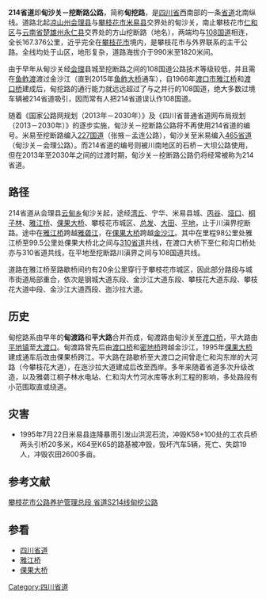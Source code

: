 {{Refimprove|time=2022-02-11T12:33:09+00:00}}
{{Veil|time=2015-09-12T09:39:43+00:00}}
{{中国省道信息框
|省=四川
|省道编号=214
|起点=[[四川省|四川省]][[凉山彝族自治州|凉山州]][[会理县|会理县]]甸沙关
|终点=[[云南省|云南省]][[楚雄彝族自治州|楚雄州]][[永仁县|永仁县]]挖断路
|规划总长度=167.376
|附加图片=Luoguo Section of Sichuan Provincial Highway 214.jpg
|附加图片注释=攀枝花市倮果段，甸沙关到此98公里。
}}
'''214省道'''即'''甸沙关－挖断路公路'''，简称'''甸挖路'''，是[[四川省|四川省]]西南部的一条[[省道|省道]]北南纵线。道路北起[[凉山彝族自治州|凉山州]][[会理县|会理县]]与[[攀枝花市|攀枝花市]][[米易县|米易县]]交界处的甸沙关，南止攀枝花市[[仁和区|仁和区]]与[[云南省|云南省]][[楚雄彝族自治州|楚雄州]][[永仁县|永仁县]]交界处的方山挖断路（地名），两端均与[[108国道|108国道]]相连，全长167.376公里，近乎完全在[[攀枝花市|攀枝花市]]境内，是攀枝花市与外界联系的主干公路。全线均处于山区，地形复杂，道路海拔介于990米至1820米间。

由于早年从甸沙关经[[会理县|会理]]县城至挖断路之间的108国道公路技术等级较低，并且需在[[鱼鲊渡|鱼鲊渡]]渡过金沙江（直到2015年[[鱼鲊大桥|鱼鲊大桥]]通车），自1966年[[渡口市|渡口市]][[雅江桥|雅江桥]]和[[渡口桥|渡口桥]]建成后，甸挖路的通行能力就远远超过了与之并行的108国道，绝大多数过境车辆被214省道吸引，因而常有人把214省道误认作108国道。

随着《国家公路网规划（2013年－2030年）》及《四川省普通省道网布局规划（2013－2030年）》的逐步实施，甸沙关－挖断路公路将不再使用214省道的编号。米易至挖断路编入[[227国道|227国道]]（张掖－孟连公路），甸沙关至米易编入[[465省道_(四川)|465省道]]（甸沙关－会理公路）。而214省道的编号则被川南地区的石桥－大坝公路使用，但在2013年至2030年之间的过渡时期，甸沙关－挖断路公路仍将经常被称为214省道。

== 路径 ==
214省道从会理县[[云甸乡|云甸乡]]甸沙关起，途经[[湾丘彝族乡|湾丘]]、宁华、米易县城、[[丙谷镇|丙谷]]、[[垭口镇|垭口]]、[[桐子林镇|桐子林]]、[[雅江桥|雅江桥]]、[[倮果大桥|倮果大桥]]、攀枝花市城区、[[总发乡|总发]]、[[大田镇_(攀枝花市)|大田]]、[[平地镇|平地]]，止于川滇界挖断路。途中在[[雅江桥|雅江桥]]跨越[[雅砻江|雅砻江]]，在[[倮果大桥|倮果大桥]]跨越[[金沙江|金沙江]]。其中在里程98公里处雅江桥至99.5公里处倮果大桥北之间与[[310省道_(四川)|310省道]]共线，在渡口大桥下至仁和沟口桥处亦与310省道共线，在平地至挖断路川滇界之间与108国道共线。

道路在雅江桥至路歇桥间约有20余公里穿行于攀枝花市城区，因此部分路段与城市街道局部重合，依次是钢城大道东段、金沙江大道东段、攀枝花大道东段、攀枝花大道中段、金沙江大道西段、迤沙拉大道。
{{BS-map
|title=甸挖路路线
|collapse=yes
|map=
RP2q\RP2swRP2\RP2q~~[[108国道|G108]] 往[[北京|北京]] / [[108国道|G108]]-[[213省道_(四川)|S213]] 往[[昆明|昆明]]
GRZq\RP2+GRZq\GRZq~~↓[[攀枝花市|攀枝花市]][[米易县|米易县]] / [[凉山彝族自治州|凉山彝族自治州]][[会理县|会理县]]↑
STRq\SKRZ-G2oq\STRq~~[[成昆铁路|成昆铁路]]
RP2t~~[[米易县|米易]][[湾丘彝族乡|湾丘]]
RP2t~~[[米易县|米易]]宁华
\RP2eRP2\RP2q~~华龙路 往龙潭溶洞
RP2q\RP2wnsRP2\~~往挂榜、G5[[京昆高速公路|京昆高速公路]]挂榜入口
STRq\SKRZ-G2oq\STRq~~[[成昆铁路|成昆铁路]]
RP2t~~[[米易县|米易]]观音
RP2q\RP2wRP2\~~盐米路 往草场、G5[[京昆高速公路|京昆高速公路]]米易入口、[[普威镇|普威]]、[[盐源县|盐源]]
STRq\SKRZ-G2oq\STRq~~[[成昆铁路|成昆铁路]]
RP2q\RP2wRP2\~~向阳路 连接[[米易县|米易]]县城
RP2q\RP2wRP2\~~城中街 连接[[米易县|米易]]县城
RP2q\RP2wensRP2\RP2q~~桥东街 连接[[米易县|米易]]县城 / 校园路 连接[[米易县|米易]]县城
RP2q\RP2wsRP2\~~南街 连接[[米易县|米易]]县城
\RP2enRP2\RP2q~~顺达路 往[[米易站|米易火车站]]（客站）
RP2+l\RP2wnsRP2\
STRq\hSKRZ-G2aq\hSKRZ-G2eq\STRq\~~[[成昆铁路|成昆铁路]]丙谷大桥
RP2\RP2t\~~[[米易县|米易]][[丙谷镇|丙谷]]
RP2l\RP2wnsRP2\
tSTRaq\tSTRq!~RP2\tSTR+r~~[[成昆铁路|成昆铁路]]江西山隧道
tSTRaq\tSTRq!~RP2\tSTRr
tSTRaq\tSTR+r!~RP2t\~~[[米易县|米易]][[垭口镇|垭口]]
RP2q\tSTR!~RP2wnsRP2\~~G5[[京昆高速公路|京昆高速公路]]垭口入口
tSTRaq\tSTRr!~RP2\~~[[成昆铁路|成昆铁路]]垭口隧道
RP4q\RP2uRP4\RP4q~~G5[[京昆高速公路|京昆高速公路]]回箐沟大桥
STRq\SKRZ-G2oq\STRq~~[[成昆铁路|成昆铁路]]回箐沟大桥
tSTRaq\tSTRq!~RP2\tSTReq~~[[成昆铁路|成昆铁路]]枣子林隧道
tSTRaq\tSTRq!~RP2\tSTR+r~~[[成昆铁路|成昆铁路]]干田堡二号隧道
STR+l\tSTRaq\tSTRq!~RP2\tSTRr\
STRl\STRq\SKRZ-G2oq\STRq\~~[[成昆铁路|成昆铁路]]
RP2oWq\RP2wsRP2\~~得盐路得石桥（安宁河） 往[[得石镇|得石]]、[[二滩水电站|二滩]]、[[盐源县|盐源]]
WABZg+r\RP2\
RP2oWq\RP2wnsRP2\~~[[桐子林大桥|桐子林大桥]]（雅砻江） 往[[二滩水电站|二滩]]、[[渔门镇|渔门]]
WASSER\RP2ensRP2\RP2q~~连接[[盐边县|盐边]]新县城
WASSER\RP2enRP2\RP2q~~新建街 连接[[盐边县|盐边]]新县城
WASSER\RP2esRP2\RP2q~~连接[[盐边县|盐边]]新县城
STRq\hKRZWaq\hSKRZ-G2eq\STRq\~~[[成昆铁路|成昆铁路]][[渡口支线|渡口支线]]雅砻江大桥
RP2eRP2\RP2oWq\RP2wRP2!~RP2yRP4\\~~老[[雅江桥|雅江桥]]
RP2\WASSER\RP4ensRP4\RP4q\~~[[310省道_(四川)|S310]]红格大道 往[[会理县|会理]]、[[会东县|会东]]、[[巧家县|巧家]]
RP2\WASSERl\RP4oW\WABZgr\~~新[[雅江桥|雅江桥]]（雅砻江）
RP2l\RP2q\RP4wnsRP2\WASSER\
RP4q\hRP4aq\RP4uhRP4\hRP4oWq\hRP4eq~~G4216[[丽攀高速公路|蓉丽高速公路]]青龙山大桥（金沙江）
RP4q\RP4wnsRP4\WASSER~~[[310省道_(四川)|S310]]钢城大道东段 往[[攀枝花市|攀枝花]][[西区_(攀枝花市)|西区]]、[[华坪县|华坪]]、[[丽江|丽江]]
WASSER+l\RP4oW\WASSERr~~[[倮果大桥|倮果大桥]]
WASSER+l\WASSERr\RP4re\RP4q\~~金沙江大道东段 往G5[[京昆高速公路|京昆高速公路]]攀枝花入口、[[金江镇|金江]]、[[攀枝花站|攀枝花火车站]]
WASSER\RP4+l\RP4wnsRP4\\~~金沙江大道中段 往[[攀枝花市|攀枝花]][[西区_(攀枝花市)|西区]]、[[仁和区|仁和]]、[[华坪县|华坪]]、[[丽江|丽江]]
hRP4oWq\RP4uhRP4e\RP4wnsRP4\\~~[[密地大桥|密地大桥]] 往[[攀枝花市|攀枝花]][[东区_(攀枝花市)|东区]][[瓜子坪街道|瓜子坪]]
\RP4ensRP4\RP4q~~机场路 往[[攀枝花机场|攀枝花机场]]、[[仁和区|仁和]]、[[昆明|昆明]]
RP4q\RP4wnsRP4\~~临江路 往[[攀枝花市|攀枝花]][[西区_(攀枝花市)|西区]]、[[华坪县|华坪]]、[[丽江|丽江]]
RP4q\RP4rw\~~人民街 往[[攀枝花市|攀枝花市]]中心
RP2q\RP4wnsRP2\~~花城上街 往[[攀枝花市|攀枝花市]]中心
hRP4q\hRP4eq!~RP4swRP2\RP4wnsRP4!~RP4enRP2\RP2+r\~~[[炳草岗大桥|炳草岗大桥]] 往[[攀枝花市|攀枝花]][[东区_(攀枝花市)|东区]][[弄弄坪街道|弄弄坪]]、[[西区_(攀枝花市)|西区]]
RP2l\RP4uRP2\RP2rf
RP4q\RP4wnsRP4\~~人民街 往[[攀枝花市|攀枝花市]]中心
RP2+l\RP4wnRP2\~~江边街（向南单向行驶至渡口大桥）
\RP2\RP4ensRP4\RP4q\RP4+r~~攀枝花大道中段 自[[攀枝花市|攀枝花]][[东区_(攀枝花市)|东区]][[大渡口街道|大渡口]]、[[仁和区|仁和]]
\RP2l\RP4oRP2\RP2+r\RP4
hRP4oWq\RP4uhRP4\RP4uhRP4e\RP2xRP4\RP4wnsRP4~~[[310省道_(四川)|S310]][[渡口大桥|渡口大桥]]（金沙江） 往[[攀枝花市|攀枝花]][[东区_(攀枝花市)|东区]][[长寿路街道_(攀枝花市)|长寿路]]、[[向阳村街道|向阳村]]
WASSER\RP4l\RP4wnsRP4\RP2\RP4~~金沙江大道中段 往[[攀枝花市|攀枝花市]]中心
WASSERl\WASSER+r\RP4esRP2\RP2rf\RP4l~~攀枝花大道中段 往[[大渡口街道|大渡口]]、[[仁和区|仁和]]
WABZgl\RP4oW\WASSERq~~仁和沟口桥
RP4q\RP4wnsRP4\~~[[310省道_(四川)|S310]]金沙江大道西段 往[[攀枝花市|攀枝花]][[西区_(攀枝花市)|西区]]、[[华坪县|华坪]]、[[丽江|丽江]]
RP2q\RP4wnsRP2\~~南岭路 往[[攀枝花市|攀枝花]][[东区_(攀枝花市)|东区]][[南山街道_(攀枝花市)|南山]]
RP2q\RP4wnsRP2\~~五摩路 往[[攀枝花市|攀枝花]][[东区_(攀枝花市)|东区]][[南山街道_(攀枝花市)|南山]]
\RP4ensRP4\RP4q~~乐通路 连接[[仁和区|仁和]]城区
\RP4ensRP4\RP4q~~华美巷 连接[[仁和区|仁和]]城区
\RP4ensRP4\RP4q~~炳仁路 连接[[仁和区|仁和]]城区、往[[攀枝花市|攀枝花市]]中心
\RP4ensRP4\RP4q~~联通街 连接[[仁和区|仁和]]城区
RP2q\RP4wensRP2\RP2q~~仁拉路 往[[中坝乡_(攀枝花市)|中坝]] / 土城街 连接[[仁和区|仁和]]城区
\RP4ensRP2\RP2q~~连接[[仁和区|仁和]]城区
WASSERq\RP4oW\WASSERq~~路歇桥
\RP4re\RP4q~~攀枝花大道南段 往[[仁和区|仁和]]
RP4yRP2
\RP2eRP2\RP2q~~总龙路 往[[大龙潭彝族乡|大龙潭]]
RP2t~~[[仁和区|仁和]][[总发乡|总发]]
\RP2ensRP2\RP2q~~G5[[京昆高速公路|京昆高速公路]]总发入口
hRP4oWq\RP2uhRP4e\~~G5[[京昆高速公路|京昆高速公路]]
RP4q\RP2uRP4\RP4+r~~G5[[京昆高速公路|京昆高速公路]]
RP4q\RP2uRP4\RP4rf
RP2t~~[[仁和区|仁和]][[大田镇_(攀枝花市)|大田]]
RP2q\RP2wnsRP2\~~G5[[京昆高速公路|京昆高速公路]]大田入口
RP2t~~[[仁和区|仁和]][[平地镇|平地]]
\RP2ensRP2\RP2q~~[[108国道|G108]] 往[[北京|北京]]
RP2q\RP2wnsRP2\~~G5[[京昆高速公路|京昆高速公路]]平地入口
tRP4q\tRP4q!~RP2\RP4q!~PORTALr~~G5[[京昆高速公路|京昆高速公路]]望江岭隧道
GRZq\RP2q\RP2nRP2\RP2q\GRZq~~往永仁方山景区 / [[108国道|G108]] 往[[昆明|昆明]] ↓[[云南省|云南省]][[楚雄彝族自治州|楚雄彝族自治州]][[永仁县|永仁县]] / [[四川省|四川省]][[攀枝花市|攀枝花市]][[仁和区|仁和区]]↑
}}

== 历史 ==
甸挖路系由早年的'''甸渡路'''和'''平大路'''合并而成，甸渡路由甸沙关至[[渡口桥|渡口桥]]，平大路由[[平地镇|平地镇]]至[[大渡口街道|大渡口]]。甸渡路曾先后由[[渡口桥|渡口桥]]和[[密地桥|密地桥]]跨越金沙江，1995年[[倮果大桥|倮果大桥]]建成通车后改由倮果桥跨江。平大路在路歇桥至大渡口之间曾走仁和沟东岸的大河路（今攀枝花大道），在迤沙拉大道建成后改至西岸。多年来随着省道多次升级改造，以及雅砻江桐子林水电站、仁和沟大竹河水库等水利工程的影响，多处路段有小范围取直或绕道。

== 灾害 ==
* 1995年7月22日米易县连降暴雨引发山洪泥石流，冲毁K58+100处的工农兵桥两头引桥20多米，K64至K65的路基被冲毁，毁坏汽车5辆，死亡、失踪19人，冲毁农田2600多亩。

== 参考文献 ==
[http://pzhgl.cn/Web/Content?ContentID=525&gl=dwgk 攀枝花市公路养护管理总段 省道S214线甸挖公路]{{Wayback|url=http://pzhgl.cn/Web/Content?ContentID=525&gl=dwgk |date=20190215044701 }}

== 参看 ==
* [[四川省道|四川省道]]
* [[雅江桥|雅江桥]]
* [[倮果大桥|倮果大桥]]
{{四川省道}}
[[Category:四川省道|Category:四川省道]]